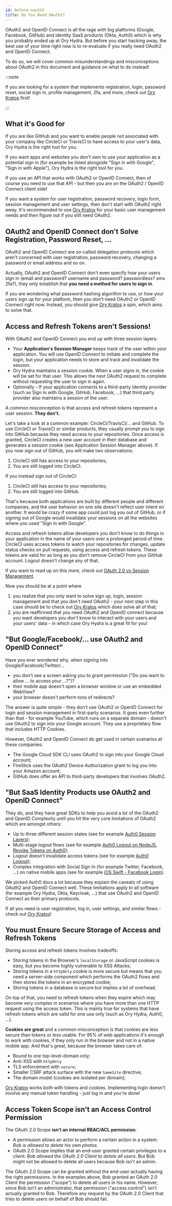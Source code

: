 ```yaml
---
id: before-oauth2
title: Do You Need OAuth2?
---
```


OAuth2 and OpenID Connect is all the rage with big platforms (Google, Facebook, GitHub) and identity SaaS products (Okta, Auth0)
which is why you probably ended up at Ory Hydra. But before you start hacking away, the best use of your time right now is to
re-evaluate if you really need OAuth2 and OpenID Connect.

To do so, we will cover common misunderstandings and misconceptions about OAuth2 in this document and guidance on what to do
instead!

:::note

If you are looking for a system that implements registration, login, password reset, social sign in, profile management, 2fa, and
more, check out [Ory Kratos](https://www.ory.sh/kratos) first!

:::

## What it's Good for

If you are like GitHub and you want to enable people not associated with your company like CircleCi or TravisCI to have access to
your user's data, Ory Hydra is the right tool for you.

If you want apps and websites you don't own to use your application as a potential sign in (for example be listed alongside "Sign
in with Google", "Sign in with Apple"), Ory Hydra is the right tool for you.

If you use an API that works with OAuth2 or OpenID Connect, then of course you need to use that API - but then you are on the
OAuth2 / OpenID Connect client side!

If you want a system for user registration, password recovery, login form, session management and user settings, then don't start
with OAuth2 right away. It's recommended to use [Ory Kratos](https://www.ory.sh/kratos) for your basic user management needs and
then figure out if you still need OAuth2.

## OAuth2 and OpenID Connect don't Solve Registration, Password Reset, ...

OAuth2 and OpenID Connect are so-called delegation protocols which aren't concerned with user registration, password recovery,
changing a password or email address and so on.

Actually, OAuth2 and OpenID Connect don't even specify how your users sign in (email and password? username and password?
passwordless? sms 2fa?), they only establish that **you need a method for users to sign in**.

If you are wondering what password hashing algorithm to use, or how your users sign up for your platform, then you don't need
OAuth2 or OpenID Connect right now. Instead, you should give [Ory Kratos](https://www.ory.sh/kratos/) a spin, which aims to solve
that.

## Access and Refresh Tokens aren't Sessions!

With OAuth2 and OpenID Connect you end up with three session layers:

- Your **Application's Session Manager** keeps track of the user within your application. You will use OpenID Connect to initiate
  and complete the login, but your application needs to store and track and invalidate the session.
- Ory Hydra maintains a session cookie. When a user signs in, the cookie will be set for that user. This allows the next OAuth2
  request to complete without requesting the user to sign in again.
- Optionally - If your application connects to a third-party identity provider (such as Sign in with Google, GitHub, Facebook,
  ...) that third party provider also maintains a session of the user.

A common misconception is that access and refresh tokens represent a user session. **They don't.**

Let's take a look at a common example: CircleCI/TravisCI/... and GitHub. To use CircleCI or TravisCI or similar products, they
usually prompt you to sign into GitHub because they need access to your repositories. Once access is granted, CircleCI creates a
new user account in their database and generates a session cookie (see Application Session Manager above). If you now sign out of
GitHub, you will make two observations:

1. CircleCI still has access to your repositories;
2. You are still logged into CircleCI.

If you instead sign out of CircleCI:

1. CircleCI still has access to your repositories;
2. You are still logged into GitHub.

That's because both applications are built by different people and different companies, and the user behavior on one site doesn't
reflect user intent on another. It would be crazy if some app could just log you out of GitHub, or if signing out of Google would
invalidate your sessions on all the websites where you used "Sign in with Google".

Access and refresh tokens allow developers you don't know to do things in your application in the name of your users over a
prolonged period of time. CircleCI uses access tokens to watch your repositories for changes, update status checks on pull
requests, using access and refresh tokens. These tokens are valid for as long as you don't remove CircleCI from your GitHub
account. Logout doesn't change any of that.

If you want to read up on this more, check out
[OAuth 2.0 vs Session Management](https://dzone.com/articles/oauth-20-vs-session-management).

Now you should be at a point where

1. you realize that you only want to solve sign up, login, session management and that you don't need OAuth2 - your next step in
   this case should be to check out [Ory Kratos](https://www.ory.sh/kratos/) which does solve all of that;
2. you are reaffirmed that you need OAuth2 and OpenID connect because you want developers you don't know to interact with your
   users and your users' data - in which case Ory Hydra is a great fit for you!

## "But Google/Facebook/... use OAuth2 and OpenID Connect"

Have you ever wondered why, when signing into Google/Facebook/Twitter/...

- you don't see a screen asking you to grant permission ("Do you want to allow ... to access your ...?")?
- their mobile app doesn't open a browser window or use an embedded WebView?
- your browser doesn't perform tons of redirects?

The answer is quite simple - they don't use OAuth2 or OpenID Connect for login and session management in first-party scenarios. It
goes even further than that - for example YouTube, which runs on a separate domain - doesn't use OAuth2 to sign into your Google
account. They use a proprietary flow that includes HTTP Cookies.

However, OAuth2 and OpenID Connect do get used in certain scenarios at these companies:

- The Google Cloud SDK CLI uses OAuth2 to sign into your Google Cloud account;
- FireStick uses the OAuth2 Device Authorization grant to log you into your Amazon account;
- GitHub does offer an API to third-party developers that involves OAuth2.

## "But SaaS Identity Products use OAuth2 and OpenID Connect"

They do, and they have great SDKs to help you avoid a lot of the OAuth2 and OpenID Complexity until you hit the very core
limitations of OAuth2 which are amongst others:

- Up to three different session states (see for example
  [Auth0 Session Layers](https://auth0.com/docs/sessions/concepts/session-layers));
- Multi-stage logout flows (see for example [Auth0 Logout on NodeJS](https://auth0.com/docs/quickstart/webapp/nodejs),
  [Revoke Tokens on Auth0](https://auth0.com/docs/tokens/guides/revoke-tokens));
- Logout doesn't invalidate access tokens (see for example [Auth0 Logout](https://auth0.com/docs/logout));
- Complex integration with Social Sign In (for example Twitter, Facebook, ...) on native mobile apps (see for example
  [iOS Swift - Facebook Login](https://auth0.com/docs/quickstart/native/ios-swift-facebook-login#before-you-start)).

We picked Auth0 docs a lot because they explain the caveats of using OAuth2 and OpenID Connect well. These limitations apply to
all software (for example Ory Hydra, Okta, Keycloak, ...) that use OAuth2 and OpenID Connect as their primary protocols.

If all you need is user registration, log in, user settings, and similar flows - check out
[Ory Kratos](https://www.ory.sh/kratos/)!

## You must Ensure Secure Storage of Access and Refresh Tokens

Storing access and refresh tokens involves tradeoffs:

- Storing tokens in the Browser's `localStorage` or JavaScript cookies is easy, but you become highly vulnerable to XSS Attacks;
- Storing tokens in a `httpOnly` cookie is more secure but means that you need a server-side component which performs the OAuth2
  flows and then stores the tokens in an encrypted cookie;
- Storing tokens in a database is secure but implies a lot of overhead.

On top of that, you need to refresh tokens when they expire which may become very complex in scenarios where you have more than
one HTTP request using the access token. This is mainly true for systems that have refresh tokens which are valid for one use only
(such as Ory Hydra, Auth0, ...).

**Cookies are great** and a common misconception is that cookies are less secure than tokens or less usable. For 95% of web
applications it's enough to work with cookies, if they only run in the browser and not in a native mobile app. And that's great,
because the browser takes care of:

- Bound to one top-level-domain only;
- Anti-XSS with `httpOnly`
- TLS enforcement with `secure`;
- Smaller CSRF attack surface with the new `SameSite` directive;
- The domain model (cookies are isolated per domain);

[Ory Kratos](https://www.ory.sh/kratos/) works both with tokens and cookies. Implementing login doesn't involve any manual token
handling - just log in and you're done!

## Access Token Scope isn't an Access Control Permission

The OAuth 2.0 Scope **isn't an internal RBAC/ACL permission**:

- A permission allows an actor to perform a certain action in a system: _Bob is allowed to delete his own photos_.
- OAuth 2.0 Scope implies that an end-user granted certain privileges to a client: _Bob allowed the OAuth 2.0 Client to delete all
  users_. But Bob might not be allowed to delete all users because Bob isn't an admin.

The OAuth 2.0 Scope can be granted without the end-user actually having the right permissions. In the examples above, Bob granted
an OAuth 2.0 Client the permission ("scope") to delete all users in his name. However, since Bob isn't an administrator, that
permission ("access control") isn't actually granted to Bob. Therefore any request by the OAuth 2.0 Client that tries to delete
users on behalf of Bob should fail.
